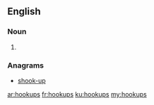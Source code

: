 ==English==

===Noun===
{{head|en|plural}}

# {{plural of|hookup|lang=en}}

===Anagrams===
* [[shook-up#English|shook-up]]

[[ar:hookups]]
[[fr:hookups]]
[[ku:hookups]]
[[my:hookups]]